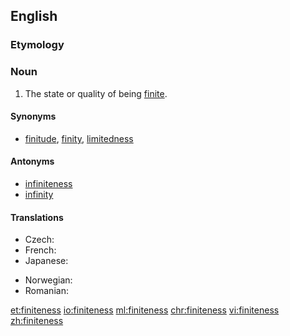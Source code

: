 ==English==

===Etymology===
{{suffix|finite|ness}}

===Noun===
{{en-noun|-}}

# The state or quality of being [[finite]].

====Synonyms====
* [[finitude]], [[finity]], [[limitedness]]

====Antonyms====
* [[infiniteness]]
* [[infinity]]

====Translations====
{{trans-top|the state of being finite}}
* Czech: {{t|cs|konečnost|f}}
* French: {{t+|fr|finité|f}}
* Japanese: {{t|ja|有限性|tr=ゆうげんせい, yūgen-sei|sc=Jpan}}
{{trans-mid}}
* Norwegian: {{t|no|endelighet}}
* Romanian: {{t|ro|finitate|f}}
{{trans-bottom}}

[[et:finiteness]]
[[io:finiteness]]
[[ml:finiteness]]
[[chr:finiteness]]
[[vi:finiteness]]
[[zh:finiteness]]